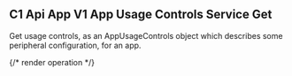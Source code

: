 ## C1 Api App V1 App Usage Controls Service Get

Get usage controls, as an AppUsageControls object which describes some peripheral configuration, for an app.

{/* render operation */}
